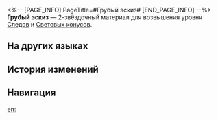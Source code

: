 <%-- [PAGE_INFO]
PageTitle=#Грубый эскиз#
[END_PAGE_INFO] --%>
{{Предмет Инфобокс
|id          = 110201
|Изображение = Предмет Грубый эскиз.png
|Тип         = Материал Следов
|Тип2        = Материал возвышения Светового конуса
|Инвентарь   = Материалы улучшения
|Редкость    = 2
|Эффект      = 
|Описание    = На этом эскизе несколькими штрихами намечены очертания грёзы. Можно использовать для незначительного повышения уровня Следов персонажей {{Цвет|Выделенный|Пути Эрудиции}}.
|Источник1   = [[Чашелист (багровый): Бутон Эрудиции (undefined)]]
|Источник2   = [[Неугасаемый пепел]]
|Источник3   = [[Универсальная машина для синтеза: Обмен материалов]]
}}
{{Описание|Разнообразные оригинальные эскизы Часика широко распространены на Пенаконии. Кто именно запечатлел ускользающую искру вдохновения и первым перенёс звук тиканья часов на бумагу?<br /><br />''«Тик-так! Ты... видишь меня?»''}}
'''Грубый эскиз''' — 2-звёздочный материал для возвышения уровня [[Следы|Следов]] и [[Световые конусы|Световых конусов]].

==На других языках==
{{На других языках
|en   = Rough Sketch
|zhs  = 凌乱草图
|zht  = 凌亂草圖
|ja   = ラフスケッチ
|ko   = 거친 스케치
|es   = Bosquejo
|fr   = Esquisse rudimentaire
|ru   = Грубый эскиз
|th   = Rough Sketch
|vi   = Bản Phác Thảo Lộn Xộn
|de   = Grobe Skizze
|id   = Rough Sketch
|pt   = Esboço
}}

==История изменений==
{{История изменений|3.5}}

==Навигация==
{{Материалы улучшения Навбокс}}

[[en:]]